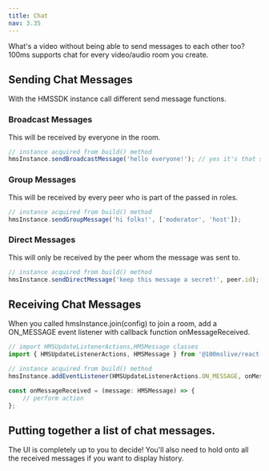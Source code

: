```yaml
---
title: Chat
nav: 3.35
---
```


What's a video without being able to send messages to each other too? 100ms supports chat for every video/audio room you create.

## Sending Chat Messages

With the HMSSDK instance call different send message functions.

### Broadcast Messages

This will be received by everyone in the room.

```js
// instance acquired from build() method
hmsInstance.sendBroadcastMessage('hello everyone!'); // yes it's that simple 😉
```

### Group Messages

This will be received by every peer who is part of the passed in roles.

```js
// instance acquired from build() method
hmsInstance.sendGroupMessage('hi folks!', ['moderator', 'host']);
```

### Direct Messages

This will only be received by the peer whom the message was sent to.

```js
// instance acquired from build() method
hmsInstance.sendDirectMessage('keep this message a secret!', peer.id);
```

## Receiving Chat Messages

When you called hmsInstance.join(config) to join a room, add a ON_MESSAGE event listener with callback function onMessageReceived.

```js
// import HMSUpdateListenerActions,HMSMessage classes
import { HMSUpdateListenerActions, HMSMessage } from '@100mslive/react-native-hms';

// instance acquired from build() method
hmsInstance.addEventListener(HMSUpdateListenerActions.ON_MESSAGE, onMessageReceived);

const onMessageReceived = (message: HMSMessage) => {
    // perform action
};
```

## Putting together a list of chat messages.

The UI is completely up to you to decide! You'll also need to hold onto all the received messages if you want to display history.
